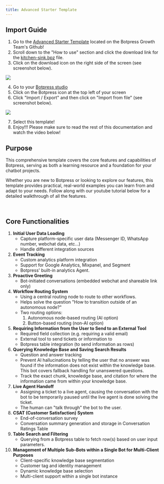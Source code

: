 ```yaml
---
title: Advanced Starter Template
---
```


## Import Guide

1. Go to the [Advanced Starter Template](https://github.com/botpress/growth/tree/master/advanced-starter-bot-template) located on the Botpress Growth Team's Github!
2. Scroll down to the "How to use" section and click the download link for the [kitchen-sink.bpz](https://github.com/botpress/growth/blob/master/advanced-starter-bot-template/kitchen-sink.bpz) file.
3. Click on the download icon on the right side of the screen (see screenshot below).

<img align="center" src="https://files.readme.io/3eb6872ba0d4670d8c0618113f0389ab0226b488862a1553196f9bb3c398eac0-Screenshot_2025-02-28_at_9.45.48_AM.jpg" />

4. Go to your [Botpress studio](https://studio.botpress.cloud)
5. Click on the Botpress icon at the top left of your screen
6. Click "Import / Export" and then click on "Import from file" (see screenshot below).

<img align="center" src="https://files.readme.io/1d47fc992365e4c71a563b16594d1b3120ffa80f8d650c41aa3fc3cba0ba4827-Screenshot_2025-02-28_at_9.54.52_AM.png" />

7. Select this template!
8. Enjoy!!! Please make sure to read the rest of this documentation and watch the video below!

## Purpose

This comprehensive template covers the core features and capabilities of Botpress, serving as both a learning resource and a foundation for your chatbot projects.

Whether you are new to Botpress or looking to explore our features, this template provides practical, real-world examples you can learn from and adapt to your needs. Follow along with our youtube tutorial below for a detailed walkthrough of all the features.

<Embed typeOfEmbed="youtube" url="https://www.youtube.com/watch?v=-N4OoKg_w4I" html="%3Ciframe%20class%3D%22embedly-embed%22%20src%3D%22%2F%2Fcdn.embedly.com%2Fwidgets%2Fmedia.html%3Fsrc%3Dhttps%253A%252F%252Fwww.youtube.com%252Fembed%252F-N4OoKg_w4I%253Ffeature%253Doembed%26display_name%3DYouTube%26url%3Dhttps%253A%252F%252Fwww.youtube.com%252Fwatch%253Fv%253D-N4OoKg_w4I%26image%3Dhttps%253A%252F%252Fi.ytimg.com%252Fvi%252F-N4OoKg_w4I%252Fhqdefault.jpg%26type%3Dtext%252Fhtml%26schema%3Dyoutube%22%20width%3D%22854%22%20height%3D%22480%22%20scrolling%3D%22no%22%20title%3D%22YouTube%20embed%22%20frameborder%3D%220%22%20allow%3D%22autoplay%3B%20fullscreen%3B%20encrypted-media%3B%20picture-in-picture%3B%22%20allowfullscreen%3D%22true%22%3E%3C%2Fiframe%3E" href="https://www.youtube.com/watch?v=-N4OoKg_w4I" providerUrl="https://www.youtube.com/" providerName="YouTube" />

<br />

## Core Functionalities

1. **Initial User Data Loading**
   - Capture platform-specific user data (Messenger ID, WhatsApp number, webchat data, etc...)
   - Handle different integration sources
     <br />
2. **Event Tracking**
   - Custom analytics platform integration
   - Support for Google Analytics, Mixpanel, and Segment
   - Botpress' built-in analytics Agent.
     <br />
3. **Proactive Greeting**
   - Bot-initiated conversations (embedded webchat and shareable link only)
     <br />
4. **Workflow Routing System**
   - Using a central routing node to route to other workflows.
   - Helps solve the question "How to transition outside of an autonomous node?"
   - Two routing options:
     1. Autonomous node-based routing (AI option)
     2. Button-based routing (non-AI option)
        <br />
5. **Requiring Information from the User to Send to an External Tool**
   - Required field collection (e.g. requiring a valid email)
   - External tool to send tickets or information to
   - Botpress table integration (to send information as rows)
     <br />
6. **Querying Knowledge Base and Saving Search Results**
   - Question and answer tracking
   - Prevent AI hallucinations by telling the user that no answer was found if the information does not exist within the knowledge base. This bot covers fallback handling for unanswered questions.
   - Track the exact chunk, knowledge base, and citation for where the information came from within your knowledge base.
     <br />
7. **Live Agent Handoff**
   - Assigning a ticket to a live agent, causing the conversation with the bot to be temporarily paused until the live agent is done solving the ticket.
   - The human can "talk through" the bot to the user.
     <br />
8. **CSAT (Customer Satisfaction) System**
   - End-of-conversation survey
   - Conversation summary generation and storage in Conversation Ratings Table
     <br />
9. **Table Search and Filtering**
   - Querying from a Botpress table to fetch row(s) based on user input parameters.
     <br />
10. **Management of Multiple Sub-Bots within a Single Bot for Multi-Client Purposes**
    - Client-specific knowledge base segmentation
    - Customer tag and identity management
    - Dynamic knowledge base selection
    - Multi-client support within a single bot instance
